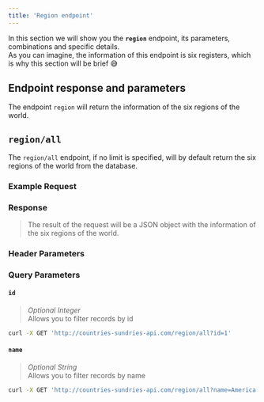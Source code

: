 ```yaml
---
title: 'Region endpoint'
---
```





In this section we will show you the **`region`** endpoint, its parameters, combinations and specific details.\
As you can imagine, the information of this endpoint is six registers, which is why this section will be brief 😅

## Endpoint response and parameters

The endpoint `region` will return the information of the six regions of the world.

## `region/all`
The `region/all` endpoint, if no limit is specified, will by default return the six regions of the world from the database.

### Example Request

<CodeExample endpoint="region/all" />

### Response
>The result of the request will be a JSON object with the information of the six regions of the world.

<CodeResponseRegionAll />

### Header Parameters
<GlobalHeaderNote />

### Query Parameters
<QueryParamsExplanation />

#### `id`
> _Optional Integer_\
Allows you to filter records by id
```bash
curl -X GET 'http://countries-sundries-api.com/region/all?id=1'
```

#### `name`
> _Optional String_\
Allows you to filter records by name
```bash
curl -X GET 'http://countries-sundries-api.com/region/all?name=America'
```

<GlobalQueryNote />